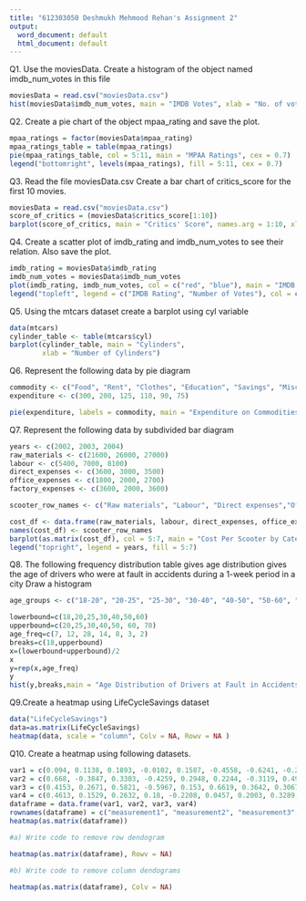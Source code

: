 ```yaml
---
title: "612303050 Deshmukh Mehmood Rehan's Assignment 2"
output:
  word_document: default
  html_document: default
---
```

Q1. Use the moviesData. Create a histogram of the object named imdb_num_votes in this file

```r
moviesData = read.csv("moviesData.csv")
hist(moviesData$imdb_num_votes, main = "IMDB Votes", xlab = "No. of votes")
```

Q2. Create a pie chart of the object mpaa_rating and save the plot.

```r
mpaa_ratings = factor(moviesData$mpaa_rating)
mpaa_ratings_table = table(mpaa_ratings)
pie(mpaa_ratings_table, col = 5:11, main = "MPAA Ratings", cex = 0.7)
legend("bottomright", levels(mpaa_ratings), fill = 5:11, cex = 0.7)
```

Q3. Read the file moviesData.csv Create a bar chart of critics_score for the first 10 movies.
```r
moviesData = read.csv("moviesData.csv")
score_of_critics = (moviesData$critics_score[1:10])
barplot(score_of_critics, main = "Critics' Score", names.arg = 1:10, xlab = "Movie No.", ylab = "Score")
```

Q4. Create a scatter plot of imdb_rating and imdb_num_votes to see their relation. Also save the plot.
```r
imdb_rating = moviesData$imdb_rating
imdb_num_votes = moviesData$imdb_num_votes
plot(imdb_rating, imdb_num_votes, col = c("red", "blue"), main = "IMDB Ratings and votes", xlab="IMDB Rating", ylab="No. of Votes")
legend("topleft", legend = c("IMDB Rating", "Number of Votes"), col = c("red", "blue"), pch = 1)
```

Q5. Using the mtcars dataset create a barplot using cyl variable
```r
data(mtcars)
cylinder_table <- table(mtcars$cyl)
barplot(cylinder_table, main = "Cylinders", 
        xlab = "Number of Cylinders")
```

Q6. Represent the following data by pie diagram
```r
commodity <- c("Food", "Rent", "Clothes", "Education", "Savings", "Miscellaneous")
expenditure <- c(300, 200, 125, 110, 90, 75)

pie(expenditure, labels = commodity, main = "Expenditure on Commodities")
```

Q7. Represent the following data by subdivided bar diagram
```r
years <- c(2002, 2003, 2004)
raw_materials <- c(21600, 26000, 27000)
labour <- c(5400, 7000, 8100)
direct_expenses <- c(3600, 3000, 3500)
office_expenses <- c(1800, 2000, 2700)
factory_expenses <- c(3600, 2000, 3600)

scooter_row_names <- c("Raw materials", "Labour", "Direct expenses","Office expenses", "Factory expenses")

cost_df <- data.frame(raw_materials, labour, direct_expenses, office_expenses, factory_expenses)
names(cost_df) <- scooter_row_names
barplot(as.matrix(cost_df), col = 5:7, main = "Cost Per Scooter by Category and Year", ylab = "Cost (₹)",xlab = "Expenses" ,names.arg = scooter_row_names, cex.axis = 0.7, cex.names = 0.7)
legend("topright", legend = years, fill = 5:7)
```

Q8. The following frequency distribution table gives age distribution gives the age of drivers who were at fault in accidents during a 1-week period in a city
Draw a histogram
```r
age_groups <- c("18-20", "20-25", "25-30", "30-40", "40-50", "50-60", "60-70")

lowerbound=c(18,20,25,30,40,50,60)
upperbound=c(20,25,30,40,50, 60, 70)
age_freq=c(7, 12, 28, 14, 8, 3, 2)
breaks=c(18,upperbound)
x=(lowerbound+upperbound)/2
x
y=rep(x,age_freq)
y
hist(y,breaks,main = "Age Distribution of Drivers at Fault in Accidents",  xlab = "Age")
```

Q9.Create a heatmap using LifeCycleSavings dataset
```r
data("LifeCycleSavings")
data=as.matrix(LifeCycleSavings)
heatmap(data, scale = "column", Colv = NA, Rowv = NA )
```

Q10. Create a heatmap using following datasets.
```r
var1 = c(0.094, 0.1138, 0.1893, -0.0102, 0.1587, -0.4558, -0.6241, -0.227, 0.7365, 0.9761)
var2 = c(0.668, -0.3847, 0.3303, -0.4259, 0.2948, 0.2244, -0.3119, 0.499, -0.0872, 0.4355)
var3 = c(0.4153, 0.2671, 0.5821, -0.5967, 0.153, 0.6619, 0.3642, 0.3067, -0.069, 0.8663)
var4 = c(0.4613, 0.1529, 0.2632, 0.18, -0.2208, 0.0457, 0.2003, 0.3289, -0.4252, 0.8107)
dataframe = data.frame(var1, var2, var3, var4)
rownames(dataframe) = c("measurement1", "measurement2", "measurement3", "measurement4", "measurement5", "measurement6", "measurement7", "measurement8", "measurement9", "measurement10")
heatmap(as.matrix(dataframe))

#a) Write code to remove row dendogram

heatmap(as.matrix(dataframe), Rowv = NA)

#b) Write code to remove column dendograms

heatmap(as.matrix(dataframe), Colv = NA)
```